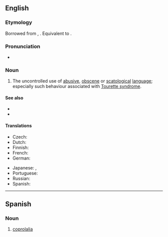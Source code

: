 ==English==

===Etymology===
Borrowed from {{bor|en|fr|coprolalie}}, {{coinage|en|Georges Gilles de la Tourette|in=1885|nat=French|occ=neurologist|nobycat=1|nocap=1}}. Equivalent to {{confix|en|copro|lalia}}.

===Pronunciation===
* {{a|US}} {{IPA|en|/ˌkɑpɹəˈleɪliə/}}

===Noun===
{{wikipedia}}
{{en-noun|~}}

# The uncontrolled use of [[abusive]], [[obscene]] or [[scatological]] [[language]]; especially such behaviour associated with [[Tourette syndrome]].


====See also====
* {{l|en|coprographia}}
* {{l|en|copropraxia}}
====Translations====
{{trans-top|uncontrolled use of obscenity}}
* Czech: {{t+|cs|koprolálie|f}}
* Dutch: {{t+|nl|coprolalie|f}}
* Finnish: {{t|fi|koprolalia}}
* French: {{t+|fr|coprolalie|f}}
* German: {{t+|de|Koprolalie}}
{{trans-mid}}
* Japanese: {{t|ja|汚言症|tr=ogenshō}}, {{t|ja|コプロラリア|tr=kopuroraria}}
* Portuguese: {{t-needed|pt}}
* Russian: {{t+|ru|копролали́я|f}}
* Spanish: {{t+|es|coprolalia|f}}
{{trans-bottom}}

----

==Spanish==
{{wikipedia|lang=es}}

===Noun===
{{es-noun|f}}

# [[#English|coprolalia]]